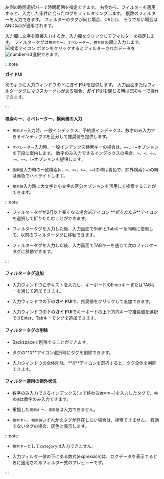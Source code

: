 <InDoc pages="log-search,aws-log-search"><LinkImage img="number-01.png" className="ico" />左側の<UI>時間選択バー</UI>で時間範囲を指定できます。 右側から、</InDoc>フィルターを適用すると、入力した条件に合ったログをフィルタリングします。 複数のフィルターを入力できます。 フィルターのタグが同じ場合、OR(<code>||</code>)、 そうでない場合はAND(<code>&&</code>)が適用されます。

入力欄に文字を直接入力するか、<Cmdname sid="filter" className="uitext" />入力欄をクリックしてフィルターを指定します。 フィルタータグは`検索キー`、`オペレーター`、`検索値`の順に入力します。 ![検索アイコン](/img/ic-search-on-press.svg) <Cmdname sid="search" className="uitext" />ボタンをクリックするとフィルターされたデータを![number-s3](/img/number-03.png)選択できます。

:::note 

**ガイドUI**

次のように入力ウィンドウの下に**ガイドUI**を提供します。 入力画面またはフィルタータグにマウスカーソルがある場合、**ガイドUI**を閉じる時はESCキーで操作できます。

<ImgLang img='log-filter-ui1.png' desc='ログフィルター'/>

:::

#### 検索キー、オペレーター、検索値の入力

- `検索キー`入力時、一般インデックス、予約語インデックス、数字のみ入力できるインデックスを区分して推奨値を提供します。 

- `オペレーター`入力時、一般インデックス検索キーの場合は、`==`、`!=`オプションを下段に案内します。 数字のみ入力できるインデックスの場合、`>`、`<`、`<=`、`>=`、`==`、`!=`オプションを提供します。

- `検索値`入力時の一致検索(`>`、`<`、`<=`、`>=`、`==`)の時は<span class='normal'>青色</span>で、除外検索(`!=`)の時は<span class='vslow'>赤色</span>でハイライトします。 

- `検索値`入力時に大文字と小文字の区分オプションを活用して検索することができます。

:::note 

- フィルタータグが2行以上長くなる場合![アイコン](/img/up-arrow.svg) **_折りたたみ_**アイコンを選択して折りたたむことができます。

- フィルタータグを入力した後、入力画面でShiftとTabキーを同時に使用して、以前のフィルタータグに移動できます。 

- フィルタータグを入力した後、入力画面でTABキーを通じて次のフィルタータグに移動できます。 

:::

#### フィルタータグ追加

- 入力ウィンドウにテキストを入力し、キーボードのEnterキーまたはTABキーを通じて追加できます。

- 入力ウィンドウの下の**ガイドUI**で、推奨値をクリックして追加できます。

- 入力ウィンドウの下の**ガイドUI**でキーボードの上下方向キーで推奨値を選択できEnter、Tabキーでタグを追加できます。

#### フィルタータグの削除

- Backspaceで削除することができます。

- タグの**_X_**アイコン選択時にタグを削除できます。

- 入力ウィンドウの全体削除、**_X_**アイコンを選択すると、タグ全体を削除できます。

#### フィルター適用の例外状況

- 数字のみ入力できるインデックス(`.n`で終わる`検索キー`)を入力したタグで、`検索値`は数字のみ入力できます。

- 重複した`検索キー`、`検索値`は入力できません。

- `検索キー`、`検索値`いずれかのタグが存在しない場合は、検索できません。 有効でないタグの場合、<span class='mstop'>灰色</span>と表示します。

<InDoc pages="log-lt,aws-log-lt">

:::note

- <Cmdname sid="side_logTail" className="uitext" /> `検索キー`として`category`は入力できません。

- 入力フィルター値の下にある数式(expression)は、ログデータを表示するときに適用されるフィルター式のプレビューです。 

:::

</InDoc>
